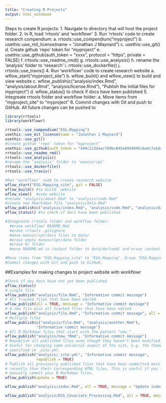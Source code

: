 ```yaml
---
title: "Creating R Projects"
output: html_notebook
---
```


Steps to create R projects:
1.	Navigate to directory that will host the project folder.
2.	In R, load ‘rrtools’ and ‘workflowr’
3.	Run ‘rrtools’ code to create research compendium:
a.	rrtools::use_compendium("myproject ")
b.	usethis::use_mit_license(name = "Jonathan J Maynard")
c.	usethis::use_git()
d.	Create github ‘repo’ token for “myproject”
e.	usethis::use_github(auth_token = "xxxx", protocol = "https", private = FALSE)
f.	rrtools::use_readme_rmd()
g.	rrtools::use_analysis()
h.	rename the ‘analysis’ folder to ‘research’
i.	rrtools::use_dockerfile()
j.	rrtools::use_travis()
4.	Run ‘workflowr’ code to create research website
a.	wflow_start("myproject_site")
b.	wflow_build() and wflow_view() to build and view website
c.	wflow_publish(c("analysis/index.Rmd", "analysis/about.Rmd", "analysis/license.Rmd"), "Publish the initial files for myproject")
d.	wflow_status() to check if docs have been published
5.	Integreate rrtools folder and workflow folder:
a.	Move items from "myproject_site" to "myproject "
6.	Commit changes with Git and push to GitHub. All future changes can be pushed to


```r
library(rrtools)
library(workflowr)

rrtools::use_compendium("ESG.Mapping")
usethis::use_mit_license(name = "Jonathan J Maynard")
usethis::use_git()
#Create github ‘repo’ token for “myproject”
usethis::use_github(auth_token = "444c113daec7d9bc845e6959845c6a4c7a1dc30d", protocol = "https", private = FALSE)
rrtools::use_readme_rmd()
rrtools::use_analysis()
#rename the ‘analysis’ folder to ‘manuscript’
rrtools::use_dockerfile()
rrtools::use_travis()

#Run ‘workflowr’ code to create research website
wflow_start("ESG.Mapping_site", git = FALSE)
wflow_build() #to build  website
wflow_view()  #view website
#rename "analysis/about.Rmd" to "analysis/code.Rmd"
#create new Rmarkdown file "analysis/data.Rmd"
wflow_publish(c("analysis/index.Rmd", "analysis/code.Rmd", "analysis/data.Rmd", "analysis/license.Rmd"), "Publish the initial files for myproject")
wflow_status() #to check if docs have been published

#Integreate rrtools folder and workflow folder: 
  #erase workflowr README.Rmd
  #erase rrtools .gitignore
  #move manuscript/data files to data/
  #erase empty manuscript/data folder
  #erase R/ folder
  #move README.md in /output folder to data/derived/ and erase /output

#Move items from "ESG.Mapping_site" to "ESG.Mapping". Erase "ESG.Mapping_site" folder
#Commit changes with Git and push to GitHub.

```


##Examples for making changes to project website with workflowr
```r
#Check if any docs have not yet been published
wflow_status() 
# single file
wflow_publish("analysis/file.Rmd", "Informative commit message")
# All tracked files that have been edited
wflow_publish(all = TRUE, message = "Informative commit message")
# A new file plus all tracked files that have been edited
wflow_publish("analysis/file.Rmd", "Informative commit message", all = TRUE)
# Multiple files
wflow_publish(c("analysis/file.Rmd", "analysis/another.Rmd"),
              "Informative commit message")
# All R Markdown files that start with the pattern "new_"
wflow_publish("analysis/new_*Rmd", "Informative commit message")
# Republish all published files even though they haven't been modified.
# Useful for changing some universal aspect of the site, e.g. the theme
# specified in _site.yml.
wflow_publish("analysis/_site.yml", "Informative commit message",
              republish = TRUE)
# Publish all previously published files that have been committed more
# recently than their corresponding HTML files. This is useful if you like to
# manually commit your R Markdown files.
wflow_publish(update = TRUE)

wflow_publish("analysis/index.Rmd", all = TRUE, message = "Update index")

wflow_publish("analysis/ESG_Covariate_Processing.Rmd", all = TRUE, message = "Update ESG covariate processing")
```

